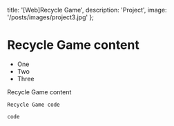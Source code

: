   title: '[Web]Recycle Game',
  description: 'Project',
  image: '/posts/images/project3.jpg'
};

# Recycle Game content

- One
- Two
- Three

Recycle Game content

```
Recycle Game code
```

`code`

<StackBlitzEmbed
  repo='GyeongtaeGim/react-scroll-interaction-example'
  height='700px' 
/>  